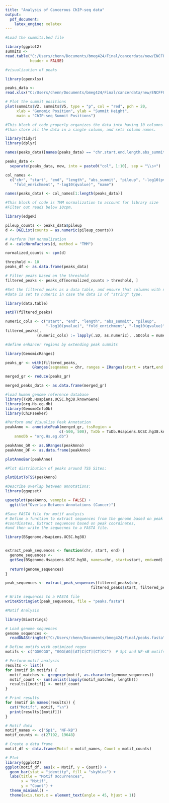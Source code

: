 ```yaml
---
title: "Analysis of Cancerous ChIP-seq data"
output:
  pdf_document:
    latex_engine: xelatex
---
```


```r
#Load the summits.bed file 

library(ggplot2)
summits <- 
read.table("C:/Users/chenn/Documents/bmeg424/Final/cancerdata/new/ENCFF002ACV_summits.bed",
           header = FALSE)


```


```r
#visualization of peaks

library(openxlsx)

peaks_data <- 
read.xlsx("C:/Users/chenn/Documents/bmeg424/Final/cancerdata/new/ENCFF002ACV_peaks.xlsx")

# Plot the summit positions
plot(summits$V2, summits$V5, type = "p", col = "red", pch = 20, 
     xlab = "Genomic Position", ylab = "Summit Height", 
     main = "ChIP-seq Summit Positions")

```


```r

#This block of code properly organizes the data into having 10 columns rather 
#than store all the data in a single column, and sets column names.

library(tidyr)
library(dplyr)

names(peaks_data)[names(peaks_data) == "chr.start.end.length.abs_summit.pileup.-log10(pvalue).fold_enrichment.-log10(qvalue).name"] <- "new"

peaks_data <- 
  separate(peaks_data, new, into = paste0("col", 1:10), sep = "\\s+")

col_names <- 
  c("chr", "start", "end", "length", "abs_summit", "pileup", "-log10(pvalue)", 
    "fold_enrichment", "-log10(qvalue)", "name")

names(peaks_data) <- col_names[1:length(peaks_data)]

```




```r

#This block of code is TMM normalization to account for library size
#Filter out reads below 10cpm.

library(edgeR)

pileup_counts <- peaks_data$pileup
d <- DGEList(counts = as.numeric(pileup_counts))

# Perform TMM normalization
d <- calcNormFactors(d, method = "TMM")

normalized_counts <- cpm(d)

threshold <- 10 
peaks_df <- as.data.frame(peaks_data)

# Filter peaks based on the threshold
filtered_peaks <- peaks_df[normalized_counts > threshold, ]

```


```r
#Set the filtered peaks as a data table, and ensure that columns with numeric
#data is set to numeric in case the data is of "string" type.

library(data.table)

setDT(filtered_peaks)

numeric_cols <- c("start", "end", "length", "abs_summit", "pileup", 
                  "-log10(pvalue)", "fold_enrichment", "-log10(qvalue)")
filtered_peaks[,
              (numeric_cols) := lapply(.SD, as.numeric), .SDcols = numeric_cols]

```

```r
#define enhancer regions by extending peak summits

library(GenomicRanges)

peaks_gr <- with(filtered_peaks,
            GRanges(seqnames = chr, ranges = IRanges(start = start,end = end)))

merged_gr <- reduce(peaks_gr)

merged_peaks_data <- as.data.frame(merged_gr)

```

```r
#load human genome reference database
library(TxDb.Hsapiens.UCSC.hg38.knownGene)
library(org.Hs.eg.db)
library(GenomeInfoDb)
library(ChIPseeker)

#Perform and Visualize Peak Annotation
peakAnno <- annotatePeak(merged_gr, tssRegion =
                        c(-500, 500), TxDb = TxDb.Hsapiens.UCSC.hg38.knownGene,
    annoDb = "org.Hs.eg.db")

peakAnno_GR <- as.GRanges(peakAnno)
peakAnno_DF <- as.data.frame(peakAnno)

plotAnnoBar(peakAnno)

```

```r

#Plot distribution of peaks around TSS Sites:

plotDistToTSS(peakAnno)

```

```r

#Describe overlap between annotations:
library(ggupset)

upsetplot(peakAnno, vennpie = FALSE) +
  ggtitle("Overlap Between Annotations (Cancer)")


```

```r
#Save FASTA file for motif analysis
# Define a function to extract sequences from the genome based on peak 
#coordinates, Extract sequences based on peak coordinates, 
#and then write the sequecnes to a FASTA file.

library(BSgenome.Hsapiens.UCSC.hg38) 


extract_peak_sequences <- function(chr, start, end) {
  genome_sequences <- 
  getSeq(BSgenome.Hsapiens.UCSC.hg38, names=chr, start=start, end=end)
  
  return(genome_sequences)
}

peak_sequences <- extract_peak_sequences(filtered_peaks$chr, 
                                      filtered_peaks$start, filtered_peaks$end)

# Write sequences to a FASTA file
writeXStringSet(peak_sequences, file = "peaks.fasta")


```


```r

#Motif Analysis

library(Biostrings)

# Load genome sequences
genome_sequences <-
  readDNAStringSet("C:/Users/chenn/Documents/bmeg424/Final/peaks.fasta")

# Define motifs with optimized regex
motifs <- c("GGGCGG", "GGG[AG][AT]C[CT][CT]CC")  # Sp1 and NF-κB motifs

# Perform motif analysis
results <- list()
for (motif in motifs) {
  motif_matches <- gregexpr(motif, as.character(genome_sequences))
  motif_count <- sum(unlist(lapply(motif_matches, length)))
  results[[motif]] <- motif_count
}

# Print results
for (motif in names(results)) {
  cat("Motif:", motif, "\n")
  print(results[[motif]])
}

```

```r

# Motif data
motif_names <- c("Sp1", "NF-kB")
motif_counts <- c(27192, 19648)

# Create a data frame
motif_df <- data.frame(Motif = motif_names, Count = motif_counts)

# Plot
library(ggplot2)
ggplot(motif_df, aes(x = Motif, y = Count)) +
  geom_bar(stat = "identity", fill = "skyblue") +
  labs(title = "Motif Occurrences",
       x = "Motif",
       y = "Count") +
  theme_minimal() +
  theme(axis.text.x = element_text(angle = 45, hjust = 1))

```
